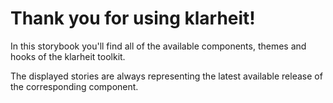 
<Meta title="Getting Started/Welcome" />

# Thank you for using klarheit!

In this storybook you'll find all of the available components, themes and hooks of the klarheit toolkit.

The displayed stories are always representing the latest available release of the corresponding component.
